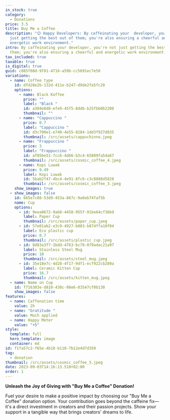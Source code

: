 ```yaml
---
in_stock: true
category:
  - Donations
price: 3.5
title: Buy Me a Coffee
description: "😊 Happy Developers: By caffeinating your  developer, you're not
  just getting the best out of them; you're also ensuring a cheerful and
  energetic work environment."
intro: By caffeinating your developer, you're not just getting the best out of
  them; you're also ensuring a cheerful and energetic work environment.😊
tax_included: true
taxable: true
is_digital: true
guid: c885f08d-9f81-4716-a59b-cc5691ec7e50
variations:
  - name: Coffee type
    id: dfd28e2b-132d-411e-b247-d9de2fa5fc20
    options:
      - name: Black Koffee
        price: ""
        label: "Black "
        id: a304e0d8-efe9-45f5-8dd6-b25fbb0b2208
        thumbnail: ""
      - name: "Cappuccino "
        price: 0.7
        label: "Cappuccino "
        id: d3c790e1-e740-4e55-8284-1dd3f927d835
        thumbnail: /src/assets/cappuchinno.jpeg
      - name: "Frappuccino "
        price: 3
        label: "Frappuccino "
        id: af05be51-7cc6-4d66-b3c4-65809fa5da67
        thumbnail: /src/assets/cosmic_coffee_4.jpeg
      - name: Kopi Luwak
        price: 9.49
        label: Kopi Luwak
        id: 5bab2f47-4bc4-4e91-8fc6-c3c8888d5828
        thumbnail: /src/assets/cosmic_coffee_3.jpeg
    show_images: true
  - show_images: false
    id: 665e7c08-53d9-453a-867c-9a6eb74faf5b
    name: Cup
    options:
      - id: 9eea0672-9ab8-4458-955f-91be64cf36b9
        label: Paper Cup
        thumbnail: /src/assets/paper_cup.jpeg
      - id: 57e01ab2-e3c9-4927-b883-b874ffa10f04
        label: Eco plastic cup
        price: 0.7
        thumbnail: /src/assets/plastic_cup.jpeg
      - id: 8d83a3f7-1bdd-4763-bc70-079adac21a97
        label: Stainless Steel Mug
        price: 10
        thumbnail: /src/assets/steel_mug.jpeg
      - id: 35e18e7c-4d28-4f17-9df1-ecf922cb289a
        label: Ceramic Kitten Cup
        price: 16.7
        thumbnail: /src/assets/kitten_mug.jpeg
  - name: Name on Cup
    id: f716303e-d810-430c-98e6-83547cf0b130
    show_images: false
features:
  - name: Caffenation time
    value: 2h
  - name: "Gratitude "
    value: Much applied
  - name: Happy Meter
    value: "+5"
style:
  template: full
  hero_template: image
  container: md
id: f1fa57c2-f65e-4b18-b110-7b12e4d7d350
tag:
  - donation
thumbnail: /src/assets/cosmic_coffee_5.jpeg
date: 2023-09-03T14:16:13.510+02:00
order: 1
---
```





**Unleash the Joy of Giving with "Buy Me a Coffee" Donation!**

Fuel your desire to make a positive impact by choosing our "Buy Me a Coffee" donation option. Your contribution goes beyond the caffeine fix—it's a direct investment in creators and their passion projects. Show your support in a tangible way that brings creators' dreams to life.
